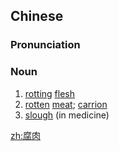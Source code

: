 ==Chinese==
{{zh-forms}}

===Pronunciation===
{{zh-pron
|m=fǔròu
|cat=n
}}

===Noun===
{{zh-noun}}

# [[rotting]] [[flesh]]
# [[rotten]] [[meat]]; [[carrion]]
# [[slough]] (in medicine)

[[zh:腐肉]]